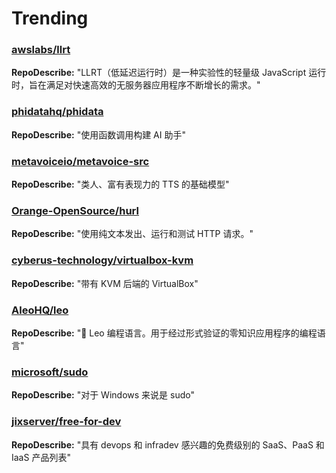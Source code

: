 
# Trending

### [awslabs/llrt](https://github.com/awslabs/llrt)
**RepoDescribe:** "LLRT（低延迟运行时）是一种实验性的轻量级 JavaScript 运行时，旨在满足对快速高效的无服务器应用程序不断增长的需求。"
  

### [phidatahq/phidata](https://github.com/phidatahq/phidata)
**RepoDescribe:** "使用函数调用构建 AI 助手"
  

### [metavoiceio/metavoice-src](https://github.com/metavoiceio/metavoice-src)
**RepoDescribe:** "类人、富有表现力的 TTS 的基础模型"
  

### [Orange-OpenSource/hurl](https://github.com/Orange-OpenSource/hurl)
**RepoDescribe:** "使用纯文本发出、运行和测试 HTTP 请求。"
  

### [cyberus-technology/virtualbox-kvm](https://github.com/cyberus-technology/virtualbox-kvm)
**RepoDescribe:** "带有 KVM 后端的 VirtualBox"
  

### [AleoHQ/leo](https://github.com/AleoHQ/leo)
**RepoDescribe:** "🦁 Leo 编程语言。用于经过形式验证的零知识应用程序的编程语言"
  

### [microsoft/sudo](https://github.com/microsoft/sudo)
**RepoDescribe:** "对于 Windows 来说是 sudo"
  

### [jixserver/free-for-dev](https://github.com/jixserver/free-for-dev)
**RepoDescribe:** "具有 devops 和 infradev 感兴趣的免费级别的 SaaS、PaaS 和 IaaS 产品列表"
  